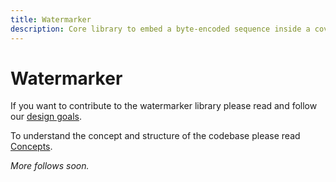 ```yaml
---
title: Watermarker
description: Core library to embed a byte-encoded sequence inside a cover medium.
---
```


<!--
 Copyright (c) 2024 Fraunhofer-Gesellschaft zur Förderung der angewandten Forschung e.V.

 This work is licensed under the Fraunhofer License (on the basis of the MIT license)
 that can be found in the LICENSE file.
-->


<PatentHint components={props.components} />

# Watermarker

If you want to contribute to the watermarker library please read and follow our
[design goals](./design-goals).

To understand the concept and structure of the codebase please read [Concepts](./concepts).

_More follows soon._
